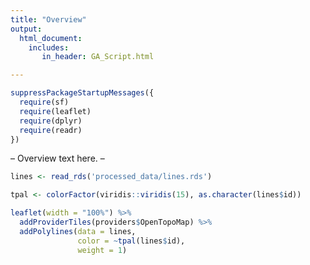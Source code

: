 ```yaml
---
title: "Overview"
output: 
  html_document:
    includes:
       in_header: GA_Script.html

---
```


```r
suppressPackageStartupMessages({
  require(sf)
  require(leaflet)
  require(dplyr)
  require(readr)
})
```

  
-- Overview text here. --
  
  

```r
lines <- read_rds('processed_data/lines.rds')

tpal <- colorFactor(viridis::viridis(15), as.character(lines$id))

leaflet(width = "100%") %>%
  addProviderTiles(providers$OpenTopoMap) %>%
  addPolylines(data = lines,
               color = ~tpal(lines$id),
               weight = 1)
```